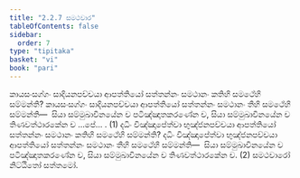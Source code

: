 ```yaml
---
title: "2.2.7 සමථවාර"
tableOfContents: false
sidebar:
  order: 7
type: "tipitaka"
basket: "vi"
book: "pari"
---
```



<DynamicBreadcrumb />

<Division number="255" book="pari">

<Paragraph number="1067" book="pari">
කායසංසග්ගං සාදියනපච්චයා ආපත්තියෝ සත්තන්නං සමථානං කතිහි සමථේහි සම්මන්ති? කායසංසග්ගං සාදියනපච්චයා ආපත්තියෝ සත්තන්නං සමථානං තීහි සමථේහි සම්මන්ති—  සියා සම්මුඛාවිනයේන ච පටිඤ්ඤාතකරණේන ච, සියා සම්මුඛාවිනයේන ච තිණවත්ථාරකේන ච …පේ… . (1)
</Paragraph>

<Paragraph number="1068" book="pari">
දධිං විඤ්ඤාපේත්වා භුඤ්ජනපච්චයා ආපත්තියෝ සත්තන්නං සමථානං කතිහි සමථේහි සම්මන්ති? දධිං විඤ්ඤාපේත්වා භුඤ්ජනපච්චයා ආපත්තියෝ සත්තන්නං සමථානං තීහි සමථේහි සම්මන්ති—  සියා සම්මුඛාවිනයේන ච පටිඤ්ඤාතකරණේන ච, සියා සම්මුඛාවිනයේන ච තිණවත්ථාරකේන ච. (2)

</Paragraph>
</Division>

<Paragraph number="1069" type="center" book="pari">
සමථවාරෝ නිට්ඨිතෝ සත්තමෝ.
</Paragraph>